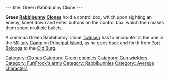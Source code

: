 ---
title: Green Rabbibunny Clone
---

{{Enemy|
Name=Green Rabbibunny Clone|
Image=Green_rabbi_clone.JPG‎|
Level=Green|
Reaction=Top half of body knocks backwards|
Recovery=2 seconds|
Rate=|
Damage=|
Range=Wide|
Speed=moderate-fast}}

'''Green [[Rabbibunny]] [[Clone]]s''' hold a control box, which upon sighting an enemy, kneel down and enter buttons on the control box, which then makes them shoot multiple bullets.

A common Green Rabbibunny Clone [[Twinsen]] has to encounter is the one in the [[Military Camp]] on [[Principal Island]], as he goes back and forth from [[Port Belooga]] to the [[Old Burg]].

[[Category: Clones]]
[[Category: Green enemies]]
[[Category: Gun wielders]]
[[Category: FunFrock's army]]
[[Category: Rabbibunnies]]
[[Category: Average characters]]